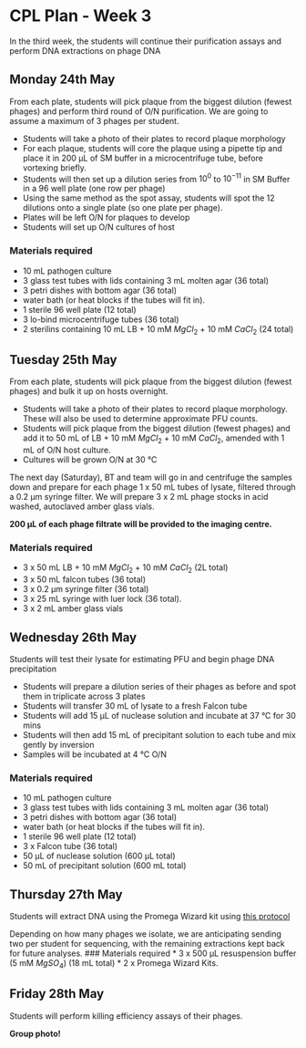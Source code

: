 # CPL Plan - Week 3

In the third week, the students will continue their purification assays and perform DNA extractions on phage DNA


## Monday 24th May
From each plate, students will pick plaque from the biggest dilution (fewest phages) and perform third round of O/N purification. We are going to assume a maximum of 3 phages per student.

* Students will take a photo of their plates to record plaque morphology
* For each plaque, students will core the plaque using a pipette tip and place it in 200 µL of SM buffer in a microcentrifuge tube, before vortexing briefly.
* Students will then set up a dilution series from $10^{0}$ to $10^{-11}$ in SM Buffer in a 96 well plate (one row per phage)
* Using the same method as the spot assay, students will spot the 12 dilutions onto a single plate (so one plate per phage).
* Plates will be left O/N for plaques to develop
* Students will set up O/N cultures of host 

### Materials required
* 10 mL pathogen culture
* 3 glass test tubes with lids containing 3 mL molten agar (36 total)
* 3 petri dishes with bottom agar (36 total)
* water bath (or heat blocks if the tubes will fit in).
* 1 sterile 96 well plate (12 total)
* 3 lo-bind microcentrifuge tubes (36 total)
* 2 sterilins containing 10 mL LB + 10 mM $MgCl_{2}$ + 10 mM $CaCl_{2}$ (24 total)

## Tuesday 25th May
From each plate, students will pick plaque from the biggest dilution (fewest phages) and bulk it up on hosts overnight.

* Students will take a photo of their plates to record plaque morphology. These will also be used to determine approximate PFU counts.
* Students will pick plaque from the biggest dilution (fewest phages) and add it to 50 mL of LB + 10 mM $MgCl_{2}$ + 10 mM $CaCl_{2}$, amended with 1 mL of O/N host culture.
* Cultures will be grown O/N at 30 °C

The next day (Saturday), BT and team will go in and centrifuge the samples down and prepare for each phage 1 x 50 mL tubes of lysate, filtered through a 0.2 µm syringe filter. We will prepare 3 x 2 mL phage stocks in acid washed, autoclaved amber glass vials.

**200 µL of each phage filtrate will be provided to the imaging centre.**

### Materials required
* 3 x 50 mL LB + 10 mM $MgCl_{2}$ + 10 mM $CaCl_{2}$ (2L total)
* 3 x 50 mL falcon tubes (36 total)
* 3 x 0.2 µm syringe filter (36 total)
* 3 x 25 mL syringe with luer lock (36 total).
* 3 x 2 mL amber glass vials


## Wednesday 26th May
Students will test their lysate for estimating PFU and begin phage DNA precipitation

* Students will prepare a dilution series of their phages as before and spot them in triplicate across 3 plates
* Students will transfer 30 mL of lysate to a fresh Falcon tube
* Students will add 15 µL of nuclease solution and incubate at 37 °C for 30 mins
* Students will then add 15 mL of precipitant solution to each tube and mix gently by inversion
* Samples will be incubated at 4 °C O/N

### Materials required
* 10 mL pathogen culture
* 3 glass test tubes with lids containing 3 mL molten agar (36 total)
* 3 petri dishes with bottom agar (36 total)
* water bath (or heat blocks if the tubes will fit in).
* 1 sterile 96 well plate (12 total)
* 3 x Falcon tube (36 total)
* 50 µL of nuclease solution (600 µL total)
* 50 mL of precipitant solution (600 mL total)

## Thursday 27th May
Students will extract DNA using the Promega Wizard kit using [this protocol](https://cpt.tamu.edu/wordpress/wp-content/uploads/2011/12/Phage-DNA-extraction-modified-Wizard-method-07-12-2011.pdf)

Depending on how many phages we isolate, we are anticipating sending two per student for sequencing, with the remaining extractions kept back for future analyses.
### Materials required
* 3 x 500 µL resuspension buffer (5 mM $MgSO_{4}$) (18 mL total)
* 2 x Promega Wizard Kits.

## Friday 28th May
Students will perform killing efficiency assays of their phages.

**Group photo!**

